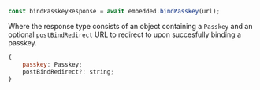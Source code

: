 ```javascript
const bindPasskeyResponse = await embedded.bindPasskey(url);
```

Where the response type consists of an object containing a `Passkey` and an optional `postBindRedirect` URL to redirect to upon succesfully binding a passkey.

```javascript
{
    passkey: Passkey;
    postBindRedirect?: string;
}
```
